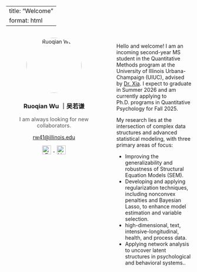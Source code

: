 
---
title: "Welcome"
format: html
---

<style>
.page-wrapper {
  display: flex;
  flex-direction: row;
  gap: 40px;
  margin-top: 2rem;
}
.left-panel {
  width: 260px;
  flex-shrink: 0;
  text-align: center;
}
.right-panel {
  flex-grow: 1;
  max-width: 750px;
}
img.profile {
  border-radius: 50%;
  width: 150px;
  height: 150px;
  object-fit: cover;
}
.icon-link img {
  width: 24px;
  height: 24px;
  margin: 0 6px;
  vertical-align: middle;
}
</style>

<div class="page-wrapper">

<div class="left-panel">
  <img src="images/profile.jpg" class="profile" alt="Ruoqian Wu">
  <h3>Ruoqian Wu ｜吴若谦</h3>
  <p style="font-size: 0.9rem; color: #555;">I am always looking for new collaborators.</p>
 <p><a href="mailto:rw41@illinois.edu">rw41@illinois.edu</a></p>
  <p>
    <a class="icon-link" href="mailto:rw41@illinois.edu">
      <img src="https://img.icons8.com/ios-filled/30/000000/filled-message.png" alt="Email" />
    </a>
    <a class="icon-link" href="https://www.linkedin.com/in/ruoqian-wu-a036a42b0/" target="_blank">
      <img src="https://img.icons8.com/ios-filled/30/000000/linkedin.png" alt="LinkedIn" />
    </a>
  </p>
</div>

<div class="right-panel">

<p>
Hello and welcome! I am an incoming second-year MS student in the Quantitative Methods program at the University of Illinois Urbana-Champaign (UIUC), advised by <a href="https://education.illinois.edu/profile/yan-xia" target="_blank">Dr. Xia</a>. I expect to graduate in Summer 2026 and am currently applying to Ph.D. programs in Quantitative Psychology for Fall 2025.
</p>

<p>
My research lies at the intersection of complex data structures and advanced statistical modeling, with three primary areas of focus:
</p>

<ul>
  <li>Improving the generalizability and robustness of Structural Equation Models (SEM).</li>
  <li>Developing and applying regularization techniques, including nonconvex penalties and Bayesian Lasso, to enhance model estimation and variable selection.</li>
  <li>high-dimensional, text, intensive-longitudinal, health, and process data.</li>
  <li>Applying network analysis to uncover latent structures in psychological and behavioral systems..</li>
</ul>

</div>
</div>

